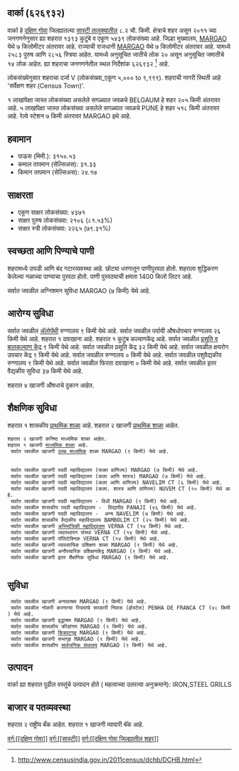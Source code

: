 {{माहितीचौकट भारतीय न्यायक्षेत्र
|प्रकार=शहर 
|जनगणना_स्थलनिर्देशांक=626932
|स्थानिक_नाव=वार्का
|तालुका_नाव=सास्टी
|जिल्हा_नाव=दक्षिण गोवा
|राज्य_नाव =गोवा
|विभाग=
|जिल्हा=[[दक्षिण गोवा]]
|तालुका_नावे =[[सास्टी]]
|जवळचे_शहर =[[BELGAUM]]
|अक्षांश=
|रेखांश=
|शोधक_स्थान =right
|क्षेत्रफळ_एकूण=8.2
|उंची=
|लोकसंख्या_एकूण=5439
|लोकसंख्या_वर्ष=2011
|लोकसंख्या_घनता=663
|लोकसंख्या_पुरुष=2583
|लोकसंख्या_स्त्री=2856
|लिंग_गुणोत्तर=1105
|अधिकृत_भाषा=[[कोंकणी, मराठी]]
}}

== वार्का (६२६९३२) ==

वार्का हे [[दक्षिण गोवा जिल्हा | दक्षिण गोवा]] जिल्ह्यातल्या [[सास्टी | सास्टी तालुक्यातील]] ८.२ चौ. किमी. क्षेत्राचे शहर असून २०११ च्या जनगणनेनुसार ह्या शहरात १३९३ कुटुंबे व एकूण ५४३९ लोकसंख्या आहे. जिल्हा मुख्यालय, [[MARGAO]] येथे ७ किलोमीटर अंतरावर आहे. राज्याची राजधानी [[MARGAO]] येथे ७ किलोमीटर अंतरावर आहे.   यामध्ये २५८३ पुरुष आणि २८५६ स्त्रिया आहेत. यामध्ये अनुसूचित जातीचे लोक २० असून अनुसूचित जमातीचे १४ लोक आहेत. ह्या शहराचा जनगणनेतील स्थल निर्देशांक ६२६९३२  <ref>http://www.censusindia.gov.in/2011census/dchb/DCHB.html</ref> आहे.

लोकसंख्येनुसार शहराचा दर्जा V (लोकसंख्या_एकूण ५,००० to ९,९९९).
शहराची नागरी स्थिती आहे 'सर्वेक्षण शहर (Census Town)'.

१ लाखांपेक्षा जास्त लोकसंख्या असलेले सगळ्यात जवळचे BELGAUM हे शहर  २०५ किमी अंतरावर आहे. ५ लाखांपेक्षा जास्त लोकसंख्या असलेले सगळ्यात जवळचे PUNE हे शहर  ५१८ किमी अंतरावर आहे. रेल्वे स्टेशन  ७ किमी अंतरावर MARGAO इथे आहे.


== हवामान ==  
* पाऊस (मिमी.): ३१५०.५३ 
* कमाल तापमान (सेल्सिअस): ३१.३३
* किमान तापमान (सेल्सिअस): २४.१७


== साक्षरता ==  
* एकूण साक्षर लोकसंख्या: ४३७१
* साक्षर पुरुष लोकसंख्या: २१०६ (८१.५३%)
* साक्षर स्त्री लोकसंख्या: २२६५ (७९.३१%)


== स्वच्छता आणि पिण्याचे पाणी ==  
शहरामध्ये उघडी आणि बंद गटारव्यवस्था आहे.
छोट्या धरणातून  पाणीपुरवठा होतो. शहराला शुद्धिकरण केलेल्या नळाच्या पाण्याचा पुरवठा होतो. पाणी पुरवठ्याची क्षमता 1400 किलो लिटर आहे.

सर्वात जवळील अग्निशमन सुविधा MARGAO (७ किमी) येथे आहे.


== आरोग्य सुविधा ==
सर्वात जवळील [[अॅलोपॅथी|अ‍ॅलोपॅथी]] रुग्णालय ९ किमी येथे आहे.
सर्वात जवळील पर्यायी औषधोपचार रुग्णालय २६ किमी येथे आहे.
﻿शहरात १ दवाखाना आहे.
﻿शहरात १ कुटुंब कल्याणकेंद्र आहे.
सर्वात जवळील [[प्रसूती| प्रसूति व बालकल्याण केंद्र]] ९ किमी येथे आहे.
सर्वात जवळील प्रसूति केंद्र ३२ किमी येथे आहे.
सर्वात जवळील क्षयरोग उपचार केंद्र ९ किमी येथे आहे.
सर्वात जवळील रुग्णालय ० किमी येथे आहे.
सर्वात जवळील पशुवैद्यकीय रुग्णालय ९ किमी येथे आहे.
सर्वात जवळील फिरता दवाखाना ० किमी येथे आहे.
सर्वात जवळील इतर वैद्यकीय सुविधा ३७ किमी येथे आहे.



शहरात ४ खाजगी  औषधाचे दुकान आहेत.


== शैक्षणिक सुविधा ==
﻿शहरात १ शासकीय [[प्राथमिक शाळा]] आहे. शहरात २ खाजगी [[प्राथमिक शाळा]] आहेत. 
 शहरात २ खाजगी कनिष्ठ माध्यमिक शाळा आहेत.  
 ﻿शहरात १ खाजगी [[माध्यमिक शाळा]] आहे.  
  सर्वात जवळील खाजगी [[उच्च माध्यमिक शिक्षण|उच्च माध्यमिक]] शाळा MARGAO (९ किमी) येथे आहे.
   
   
  सर्वात जवळील खाजगी पदवी महाविद्यालय (फक्त वाणिज्य) MARGAO (७ किमी) येथे आहे.
  सर्वात जवळील खाजगी पदवी महाविद्यालय (कला आणि शास्त्र) MARGAO (७ किमी) येथे आहे.
  सर्वात जवळील खाजगी पदवी महाविद्यालय (कला आणि वाणिज्य) NAVELIM CT (६ किमी) येथे आहे.
  सर्वात जवळील खाजगी पदवी महाविद्यालय (कला. शास्त्र आणि वाणिज्य) NUVEM CT (१० किमी) येथे आहे.
  सर्वात जवळील खाजगी पदवी महाविद्यालय - विधी MARGAO (९ किमी) येथे आहे.
  सर्वात जवळील शासकीय पदवी महाविद्यालय -  विद्यापीठ PANAJI (४६ किमी) येथे आहे.
  सर्वात जवळील खाजगी पदवी महाविद्यालय -  अन्य NAVELIM (७ किमी) येथे आहे.
  सर्वात जवळील शासकीय वैद्यकीय महाविद्यालय BAMBOLIM CT (२५ किमी) येथे आहे.
  सर्वात जवळील खाजगी [[अभियांत्रिकी|अभियांत्रिकी महाविद्यालय]] VERNA CT (१४ किमी) येथे आहे.
  सर्वात जवळील खाजगी व्यवस्थापन संस्था VERNA CT (१४ किमी) येथे आहे.
  सर्वात जवळील खाजगी पॉलिटेक्निक VERNA CT (१४ किमी) येथे आहे.
  सर्वात जवळील खाजगी व्यावसायिक प्रशिक्षण शाळा MARGAO (९ किमी) येथे आहे.
  सर्वात जवळील खाजगी अनौपचारिक प्रशिक्षणकेंद्र MARGAO (९ किमी) येथे आहे.
  सर्वात जवळील खाजगी इतर शैक्षणिक सुविधा MARGAO (९ किमी) येथे आहे.
   


== सुविधा ==
  सर्वात जवळील खाजगी अनाथाश्रम MARGAO (९ किमी) येथे आहे.
  सर्वात जवळील नोकरी करणाऱ्या स्त्रियांचे सरकारी निवास (होस्टेल) PENHA DE FRANCA CT (४८ किमी) येथे आहे.
  सर्वात जवळील खाजगी वृद्धाश्रम MARGAO (९ किमी) येथे आहे.
  सर्वात जवळील शासकीय क्रीडांगण MARGAO (९ किमी) येथे आहे.
  सर्वात जवळील खाजगी [[चित्रपटगृह]] MARGAO (९ किमी) येथे आहे.
  सर्वात जवळील खाजगी सभागृह MARGAO (९ किमी) येथे आहे.
  सर्वात जवळील शासकीय [[सार्वजनिक ग्रंथालय]] MARGAO (९ किमी) येथे आहे.


== उत्पादन ==
वार्का ह्या शहरात पुढील वस्तूंचे उत्पादन होते ( महत्वाच्या उतरत्या अनुक्रमाने): IRON,STEEL GRILLS


== बाजार व पतव्यवस्था ==
शहरात २ राष्ट्रीय बँक आहेत.
﻿शहरात १ खाजगी व्यापारी बॅंक आहे.






[[वर्ग:[[दक्षिण गोवा]]]]
[[वर्ग:[[सास्टी]]]]
[[वर्ग:[[दक्षिण गोवा जिल्ह्यातील शहर]]]]


{{संदर्भनोंदी}}
 


